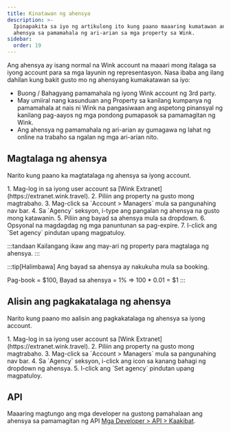 ```yaml
---
title: Kinatawan ng ahensya
description: >-
  Ipinapakita sa iyo ng artikulong ito kung paano maaaring kumatawan ang isang
  ahensya sa pamamahala ng ari-arian sa mga property sa Wink.
sidebar:
  order: 19
---
```


Ang ahensya ay isang normal na Wink account na maaari mong italaga sa iyong account para sa mga layunin ng representasyon. Nasa ibaba ang ilang dahilan kung bakit gusto mo ng ahensyang kumakatawan sa iyo:

* Buong / Bahagyang pamamahala ng iyong Wink account ng 3rd party.
* May umiiral nang kasunduan ang Property sa kanilang kumpanya ng pamamahala at nais ni Wink na pangasiwaan ang aspetong pinansyal ng kanilang pag-aayos ng mga pondong pumapasok sa pamamagitan ng Wink.
* Ang ahensya ng pamamahala ng ari-arian ay gumagawa ng lahat ng online na trabaho sa ngalan ng mga ari-arian nito.

## Magtalaga ng ahensya

Narito kung paano ka magtatalaga ng ahensya sa iyong account.

<Steps>
  1. Mag-log in sa iyong user account sa [Wink Extranet](https://extranet.wink.travel).
  2. Piliin ang property na gusto mong magtrabaho.
  3. Mag-click sa `Account > Managers` mula sa pangunahing nav bar.
  4. Sa `Agency` seksyon, i-type ang pangalan ng ahensya na gusto mong katawanin.
  5. Piliin ang bayad sa ahensya mula sa dropdown.
  6. Opsyonal na magdagdag ng mga panuntunan sa pag-expire.
  7. I-click ang `Set agency` pindutan upang magpatuloy.
</Steps>


:::tandaan
Kailangang ikaw ang may-ari ng property para magtalaga ng ahensya.
:::

:::tip\[Halimbawa]
Ang bayad sa ahensya ay nakukuha mula sa booking.

Pag-book = $100, Bayad sa ahensya = 1% => 100 \* 0.01 = $1
:::

## Alisin ang pagkakatalaga ng ahensya

Narito kung paano mo aalisin ang pagkakatalaga ng ahensya sa iyong account.

<Steps>
  1. Mag-log in sa iyong user account sa [Wink Extranet](https://extranet.wink.travel).
  2. Piliin ang property na gusto mong magtrabaho.
  3. Mag-click sa `Account > Managers` mula sa pangunahing nav bar.
  4. Sa `Agency` seksyon, i-click ang <Badge text="x" variant="danger" size="small" /> icon sa kanang bahagi ng dropdown ng ahensya.
  5. I-click ang `Set agency` pindutan upang magpatuloy.
</Steps>


## API

Maaaring magtungo ang mga developer na gustong pamahalaan ang ahensya sa pamamagitan ng API [Mga Developer > API > Kaakibat](/developers/apis/#affiliate-api).

